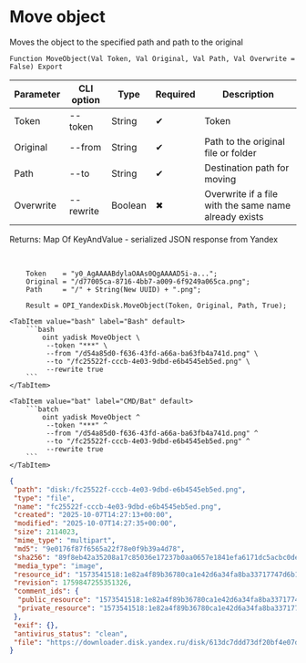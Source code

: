 ﻿---
sidebar_position: 9
description: Move object and other functions to work with Yandex Disk in the Open Integration Package, a free open-source integration library for 1C:Enterprise 8, OneScript and CLI
keywords: [1C, 1С, 1С:Enterprise, 1С:Enterprise 8.3, API, Integration, Services, Exchange, OneScript, CLI, Yandex Disk]
---


# Move object
 Moves the object to the specified path and path to the original



`Function MoveObject(Val Token, Val Original, Val Path, Val Overwrite = False) Export`

  | Parameter | CLI option | Type | Required | Description |
  |-|-|-|-|-|
  | Token | --token | String | &#x2714; | Token |
  | Original | --from | String | &#x2714; | Path to the original file or folder |
  | Path | --to | String | &#x2714; | Destination path for moving |
  | Overwrite | --rewrite | Boolean | &#x2716; | Overwrite if a file with the same name already exists |

  
  Returns:  Map Of KeyAndValue - serialized JSON response from Yandex

<br/>



```bsl title="1C:Enterprise/OneScript code example"
    Token    = "y0_AgAAAABdylaOAAs0QgAAAAD5i-a...";
    Original = "/d77005ca-8716-4bb7-a009-6f9249a065ca.png";
    Path     = "/" + String(New UUID) + ".png";

    Result = OPI_YandexDisk.MoveObject(Token, Original, Path, True);
```
 

 <Tabs>
  
    <TabItem value="bash" label="Bash" default>
        ```bash
            oint yadisk MoveObject \
             --token "***" \
             --from "/d54a85d0-f636-43fd-a66a-ba63fb4a741d.png" \
             --to "/fc25522f-cccb-4e03-9dbd-e6b4545eb5ed.png" \
             --rewrite true
        ```
    </TabItem>
  
    <TabItem value="bat" label="CMD/Bat" default>
        ```batch
            oint yadisk MoveObject ^
             --token "***" ^
             --from "/d54a85d0-f636-43fd-a66a-ba63fb4a741d.png" ^
             --to "/fc25522f-cccb-4e03-9dbd-e6b4545eb5ed.png" ^
             --rewrite true
        ```
    </TabItem>
</Tabs>


```json title="Result"
{
 "path": "disk:/fc25522f-cccb-4e03-9dbd-e6b4545eb5ed.png",
 "type": "file",
 "name": "fc25522f-cccb-4e03-9dbd-e6b4545eb5ed.png",
 "created": "2025-10-07T14:27:13+00:00",
 "modified": "2025-10-07T14:27:35+00:00",
 "size": 2114023,
 "mime_type": "multipart",
 "md5": "9e0176f87f6565a22f78e0f9b39a4d78",
 "sha256": "89f8eb42a35208a17c85036e17237b0aa0657e1841efa6171dc5acbc0dea9e18",
 "media_type": "image",
 "resource_id": "1573541518:1e82a4f89b36780ca1e42d6a34fa8ba33717747d6b139f459747bd889c8e79c8",
 "revision": 1759847255351326,
 "comment_ids": {
  "public_resource": "1573541518:1e82a4f89b36780ca1e42d6a34fa8ba33717747d6b139f459747bd889c8e79c8",
  "private_resource": "1573541518:1e82a4f89b36780ca1e42d6a34fa8ba33717747d6b139f459747bd889c8e79c8"
 },
 "exif": {},
 "antivirus_status": "clean",
 "file": "https://downloader.disk.yandex.ru/disk/613dc7ddd73df20bf4e07d15aaebd457a772a26f5b7302499a7b0665743d34cf/68e55b98/Kdpe3dFisZLPovVA4r-aBmpkby3AOQiLsayEHYapOMw2ylFGSbZZrsWtGPTvHxG_-QDrqSGFBOOsS3b3gKT1zA%3D%3D?uid=1573541518&filename=fc25522f-cccb-4e03-9dbd-e6b4545eb5ed.png&disposition=attachment&hash=&limit=0&content_type=multipart&owner_uid=1573541518&fsize=2114023&hid=03d7263840468e281bd0b238a26e7d0d&media_type=image&tknv=v3&etag=9e0176f87f6565a22f78e0f9b39a4d78"
}
```
